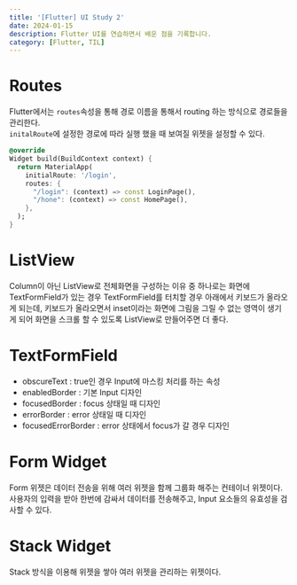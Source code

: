 ```yaml
---
title: '[Flutter] UI Study 2'
date: 2024-01-15
description: Flutter UI를 연습하면서 배운 점을 기록합니다.
category: [Flutter, TIL]
---
```


# Routes

Flutter에서는 `routes`속성을 통해 경로 이름을 통해서 routing 하는 방식으로 경로들을 관리한다.  
`initalRoute`에 설정한 경로에 따라 실행 했을 때 보여질 위젯을 설정할 수 있다.

```dart
@override
Widget build(BuildContext context) {
  return MaterialApp(
    initialRoute: '/login',
    routes: {
      "/login": (context) => const LoginPage(),
      "/hone": (context) => const HomePage(),
    },
  );
}
```

# ListView

Column이 아닌 ListView로 전체화면을 구성하는 이유 중 하나로는 화면에 TextFormField가 있는 경우 TextFormField를 터치할 경우 아래에서 키보드가 올라오게 되는데, 키보드가 올라오면서 inset이라는 화면에 그림을 그릴 수 없는 영역이 생기게 되어 화면을 스크롤 할 수 있도록 ListView로 만들어주면 더 좋다.

# TextFormField

- obscureText : true인 경우 Input에 마스킹 처리를 하는 속성
- enabledBorder : 기본 Input 디자인
- focusedBorder : focus 상태일 때 디자인
- errorBorder : error 상태일 때 디자인
- focusedErrorBorder : error 상태에서 focus가 갈 경우 디자인

# Form Widget

Form 위젯은 데이터 전송을 위해 여러 위젯을 함께 그룹화 해주는 컨테이너 위젯이다.  
사용자의 입력을 받아 한번에 감싸서 데이터를 전송해주고, Input 요소들의 유효성을 검사할 수 있다.

# Stack Widget

Stack 방식을 이용해 위젯을 쌓아 여러 위젯을 관리하는 위젯이다.
